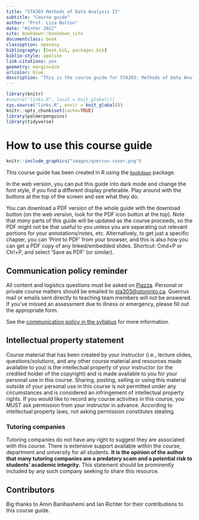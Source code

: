 ```yaml
---
title: "STA303 Methods of Data Analysis II"
subtitle: "Course guide"
author: "Prof. Liza Bolton"
date: "Winter 2022"
site: bookdown::bookdown_site
documentclass: book
classoption: openany
bibliography: [book.bib, packages.bib]
biblio-style: apalike
link-citations: yes
geometry: margin=2cm
urlcolor: blue
description: "This is the course guide for STA303: Methods of Data Analysis II at the University of Toronto"
---
```


```r
library(knitr)
#source("links.R", local = knit_global())
sys.source("links.R", envir = knit_global())
knitr::opts_chunk$set(cache=TRUE)
library(palmerpenguins)
library(tidyverse)
```

# How to use this course guide

```r
knitr::include_graphics("images/quercus-cover.png")
```

This course guide has been created in R using the [`bookdown`](https://bookdown.org/) package.

In the web version, you can put this guide into dark mode and change the font style, if you find a different display preferable. Play around with the buttons at the top of the screen and see what they do.

You can download a PDF version of the whole guide with the download button (on the web version, look for the PDF icon button at the top). Note that *many* parts of this guide will be updated as the course proceeds, so the PDF might not be that useful to you unless you are separating out relevant portions for your annotations/notes, etc. Alternatively, to get just a specific chapter, you can 'Print to PDF' from your browser, and this is also how you can get a PDF copy of any linked/embedded slides. Shortcut: Cmd+P or Ctrl+P, and select 'Save as PDF' (or similar).

## Communication policy reminder

All content and logistics questions must be asked on [Piazza](`r piazza`). Personal or private course matters should be emailed to [sta303@utoronto.ca](mailto:sta303@utoronto.ca). Quercus mail or emails sent directly to teaching team members will not be answered. If you've missed an assessment due to illness or emergency, please fill out the appropriate form.

See the [communication policy in the syllabus](#communication-policy) for more information.

## Intellectual property statement

Course material that has been created by your instructor (i.e., lecture slides, questions/solutions, and any other course material and resources made available to you) is the intellectual property of your instructor (or the credited holder of the copyright) and is made available to you for your personal use in this course. Sharing, posting, selling or using this material outside of your personal use in this course is not permitted under any circumstances and is considered an infringement of intellectual property rights. If you would like to record any course activities in this course, you MUST ask permission from your instructor in advance. According to intellectual property laws, not asking permission constitutes stealing.

### Tutoring companies

Tutoring companies do not have any right to suggest they are associated with this course. There is extensive support available within the course, department and university for all students. __It is the opinion of the author that many tutoring companies are a predatory scam and a potential risk to students' academic integrity.__ This statement should be prominently included by any such company seeking to share this resource.

## Contributors

Big thanks to Amin Banihashemi and Ian Richter for their contributions to this course guide.
